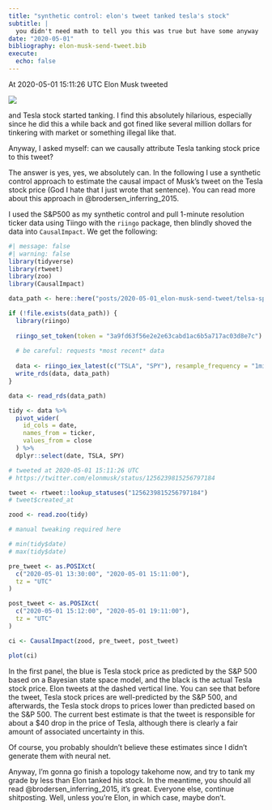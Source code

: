 ```yaml
---
title: "synthetic control: elon's tweet tanked tesla's stock"
subtitle: |
  you didn't need math to tell you this was true but have some anyway
date: "2020-05-01"
bibliography: elon-musk-send-tweet.bib
execute:
  echo: false
---
```


At 2020-05-01 15:11:26 UTC Elon Musk tweeted

![](musk.png){fig-alt="TODO."}

and Tesla stock started tanking. I find this absolutely hilarious, especially since he did this a while back and got fined like several million dollars for tinkering with market or something illegal like that.

Anyway, I asked myself: can we causally attribute Tesla tanking stock price to this tweet?

The answer is yes, yes, we absolutely can. In the following I use a synthetic control approach to estimate the causal impact of Musk's tweet on the Tesla stock price (God I hate that I just wrote that sentence). You can read more about this approach in @brodersen_inferring_2015.

I used the S&P500 as my synthetic control and pull 1-minute resolution ticker data using Tiingo with the `riingo` package, then blindly shoved the data into `CausalImpact`. We get the following:

```r
#| message: false
#| warning: false
library(tidyverse)
library(rtweet)
library(zoo)
library(CausalImpact)

data_path <- here::here("posts/2020-05-01_elon-musk-send-tweet/telsa-sp500-prices.rds")

if (!file.exists(data_path)) {
  library(riingo)
  
  riingo_set_token(token = "3a9fd63f56e2e2e63cabd1ac6b5a717ac03d8e7c")
  
  # be careful: requests *most recent* data
  
  data <- riingo_iex_latest(c("TSLA", "SPY"), resample_frequency = "1min")
  write_rds(data, data_path)
}

data <- read_rds(data_path)

tidy <- data %>%
  pivot_wider(
    id_cols = date,
    names_from = ticker,
    values_from = close
  ) %>%
  dplyr::select(date, TSLA, SPY)

# tweeted at 2020-05-01 15:11:26 UTC
# https://twitter.com/elonmusk/status/1256239815256797184

tweet <- rtweet::lookup_statuses("1256239815256797184")
# tweet$created_at

zood <- read.zoo(tidy)

# manual tweaking required here

# min(tidy$date)
# max(tidy$date)

pre_tweet <- as.POSIXct(
  c("2020-05-01 13:30:00", "2020-05-01 15:11:00"),
  tz = "UTC"
)

post_tweet <- as.POSIXct(
  c("2020-05-01 15:12:00", "2020-05-01 19:11:00"),
  tz = "UTC"
)

ci <- CausalImpact(zood, pre_tweet, post_tweet)

plot(ci)
```

In the first panel, the blue is Tesla stock price as predicted by the S&P 500 based on a Bayesian state space model, and the black is the actual Tesla stock price. Elon tweets at the dashed vertical line. You can see that before the tweet, Tesla stock prices are well-predicted by the S&P 500, and afterwards, the Tesla stock drops to prices lower than predicted based on the S&P 500. The current best estimate is that the tweet is responsible for about a $40 drop in the price of Tesla, although there is clearly a fair amount of associated uncertainty in this. 

Of course, you probably shouldn't believe these estimates since I didn't generate them with neural net.

Anyway, I'm gonna go finish a topology takehome now, and try to tank my grade by less than Elon tanked his stock. In the meantime, you should all read @brodersen_inferring_2015, it's great. Everyone else, continue shitposting. Well, unless you're Elon, in which case, maybe don't.
